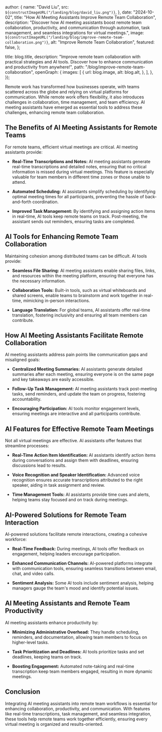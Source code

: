 
  author: {
    name: "David Liu",
    src: `${constructImageURL("/landing/blog/david_liu.png")}`,
  },
  date: "2024-10-02",
  title: "How AI Meeting Assistants Improve Remote Team Collaboration",
  description:
    "Discover how AI meeting assistants boost remote team collaboration, productivity, and communication through automation, task management, and seamless integrations for virtual meetings.",
  image: `${constructImageURL("/landing/blog/improve-remote-team-collaboration.png")}`,
  alt: "Improve Remote Team Collaboration",
  featured: false,
};

  title: blog.title,
  description:
    "Improve remote team collaboration with practical strategies and AI tools. Discover how to enhance communication and productivity from anywhere!",
  path: "/blog/improve-remote-team-collaboration",
  openGraph: {
    images: [
      {
        url: blog.image,
        alt: blog.alt,
      },
    ],
  },
});

Remote work has transformed how businesses operate, with teams scattered across the globe and relying on virtual platforms for communication. While remote work offers flexibility, it also introduces challenges in collaboration, time management, and team efficiency. AI meeting assistants have emerged as essential tools to address these challenges, enhancing remote team collaboration.

## The Benefits of AI Meeting Assistants for Remote Teams

For remote teams, efficient virtual meetings are critical. AI meeting assistants provide:

- **Real-Time Transcriptions and Notes:** AI meeting assistants generate real-time transcriptions and detailed notes, ensuring that no critical information is missed during virtual meetings. This feature is especially valuable for team members in different time zones or those unable to attend.

- **Automated Scheduling:** AI assistants simplify scheduling by identifying optimal meeting times for all participants, preventing the hassle of back-and-forth coordination.

- **Improved Task Management:** By identifying and assigning action items in real-time, AI tools keep remote teams on track. Post-meeting, the assistant sends out reminders, ensuring tasks are completed.

## AI Tools for Enhancing Remote Team Collaboration

Maintaining cohesion among distributed teams can be difficult. AI tools provide:

- **Seamless File Sharing:** AI meeting assistants enable sharing files, links, and resources within the meeting platform, ensuring that everyone has the necessary information.

- **Collaboration Tools:** Built-in tools, such as virtual whiteboards and shared screens, enable teams to brainstorm and work together in real-time, mimicking in-person interactions.

- **Language Translation:** For global teams, AI assistants offer real-time translation, fostering inclusivity and ensuring all team members can contribute.

## How AI Meeting Assistants Facilitate Remote Collaboration

AI meeting assistants address pain points like communication gaps and misaligned goals:

- **Centralized Meeting Summaries:** AI assistants generate detailed summaries after each meeting, ensuring everyone is on the same page and key takeaways are easily accessible.

- **Follow-Up Task Management:** AI meeting assistants track post-meeting tasks, send reminders, and update the team on progress, fostering accountability.

- **Encouraging Participation:** AI tools monitor engagement levels, ensuring meetings are interactive and all participants contribute.

## AI Features for Effective Remote Team Meetings

Not all virtual meetings are effective. AI assistants offer features that streamline processes:

- **Real-Time Action Item Identification:** AI assistants identify action items during conversations and assign them with deadlines, ensuring discussions lead to results.

- **Voice Recognition and Speaker Identification:** Advanced voice recognition ensures accurate transcriptions attributed to the right speaker, aiding in task assignment and review.

- **Time Management Tools:** AI assistants provide time cues and alerts, helping teams stay focused and on track during meetings.

## AI-Powered Solutions for Remote Team Interaction

AI-powered solutions facilitate remote interactions, creating a cohesive workforce:

- **Real-Time Feedback:** During meetings, AI tools offer feedback on engagement, helping leaders encourage participation.

- **Enhanced Communication Channels:** AI-powered platforms integrate with communication tools, ensuring seamless transitions between email, chat, and video calls.

- **Sentiment Analysis:** Some AI tools include sentiment analysis, helping managers gauge the team's mood and identify potential issues.

## AI Meeting Assistants and Remote Team Productivity

AI meeting assistants enhance productivity by:

- **Minimizing Administrative Overhead:** They handle scheduling, reminders, and documentation, allowing team members to focus on higher-level tasks.

- **Task Prioritization and Deadlines:** AI tools prioritize tasks and set deadlines, keeping teams on track.

- **Boosting Engagement:** Automated note-taking and real-time transcription keep team members engaged, resulting in more dynamic meetings.

## Conclusion

Integrating AI meeting assistants into remote team workflows is essential for enhancing collaboration, productivity, and communication. With features like real-time transcriptions, task management, and seamless integration, these tools help remote teams work together efficiently, ensuring every virtual meeting is organized and results-oriented.
